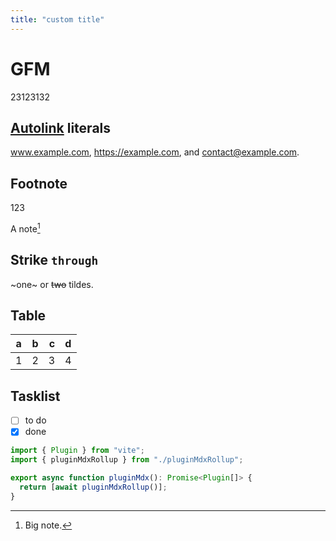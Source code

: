 ```yaml
---
title: "custom title"
---
```



<Counter />

# GFM

23123132

## [Autolink](/index) literals

www.example.com, https://example.com, and contact@example.com.

## Footnote

123

A note[^1]

[^1]: Big note.

## Strike `through`

~one~ or ~~two~~ tildes.

## Table

| a   | b   |   c |  d  |
| --- | :-- | --: | :-: |
| 1   | 2   |   3 |  4  |

## Tasklist

- [ ] to do
- [x] done

```ts
import { Plugin } from "vite";
import { pluginMdxRollup } from "./pluginMdxRollup";

export async function pluginMdx(): Promise<Plugin[]> {
  return [await pluginMdxRollup()];
}
```
